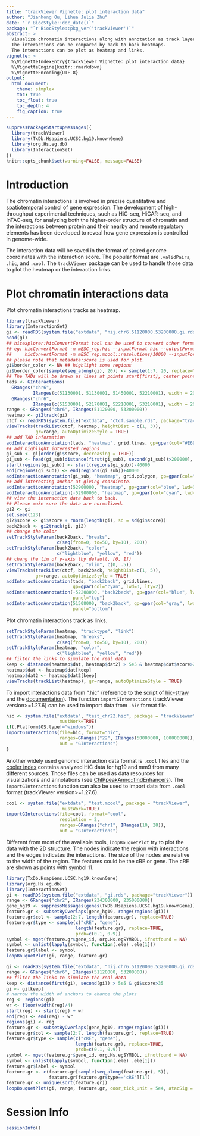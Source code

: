 ```yaml
---
title: "trackViewer Vignette: plot interaction data"
author: "Jianhong Ou, Lihua Julie Zhu"
date: "`r BiocStyle::doc_date()`"
package: "`r BiocStyle::pkg_ver('trackViewer')`"
abstract: >
  Visualize chromatin interactions along with annotation as track layers.
  The interactions can be compared by back to back heatmaps. 
  The interactions can be plot as heatmap and links.
vignette: >
  %\VignetteIndexEntry{trackViewer Vignette: plot interaction data}
  %\VignetteEngine{knitr::rmarkdown}
  %\VignetteEncoding{UTF-8}
output:
  html_document:
    theme: simplex
    toc: true
    toc_float: true
    toc_depth: 4
    fig_caption: true
---
```


```r
suppressPackageStartupMessages({
  library(trackViewer)
  library(TxDb.Hsapiens.UCSC.hg19.knownGene)
  library(org.Hs.eg.db)
  library(InteractionSet)
})
knitr::opts_chunk$set(warning=FALSE, message=FALSE)
```

# Introduction

The chromatin interactions is involved in precise quantitative and spatiotemporal
control of gene expression. The development of high-throughput experimental 
techniques, such as HiC-seq, HiCAR-seq, and InTAC-seq, for analyzing both the 
higher-order structure of chromatin and the interactions between protein and
their nearby and remote regulatory elements has been developed to reveal how
gene expression is controlled in genome-wide.

The interaction data will be saved in the format of paired genome coordinates
with the interaction score. The popular format are `.validPairs`, `.hic`, and
`.cool`. The `trackViewer` package can be used to handle those data to plot
the heatmap or the interaction links.

# Plot chromatin interactions data

Plot chromatin interactions tracks as heatmap.

```r
library(trackViewer)
library(InteractionSet)
gi <- readRDS(system.file("extdata", "nij.chr6.51120000.53200000.gi.rds", package="trackViewer"))
head(gi)
## hicexplorer:hicConvertFormat tool can be used to convert other formats into GInteractions
## eg: hicConvertFormat -m mESC_rep.hic --inputFormat hic --outputFormat cool -o mESC_rep.mcool
##     hicConvertFormat -m mESC_rep.mcool::resolutions/10000 --inputFormat cool --outputFormat ginteractions -o mESC_rep.ginteractions --resolutions 10000
## please note that metadata:score is used for plot.
gi$border_color <- NA ## highlight some regions
gi$border_color[sample(seq_along(gi), 20)] <- sample(1:7, 20, replace=TRUE)
## The TADs will be drawn as lines at points start(first), center point, end(second).
tads <- GInteractions(
  GRanges("chr6", 
          IRanges(c(51130001, 51130001, 51450001, 52210001), width = 20000)),
  GRanges("chr6", 
          IRanges(c(51530001, 52170001, 52210001, 53210001), width = 20000)))
range <- GRanges("chr6", IRanges(51120000, 53200000))
heatmap <- gi2track(gi)
ctcf <- readRDS(system.file("extdata", "ctcf.sample.rds", package="trackViewer"))
viewTracks(trackList(ctcf, heatmap, heightDist = c(1, 3)), 
           gr=range, autoOptimizeStyle = TRUE)
## add TAD information
addInteractionAnnotation(tads, "heatmap", grid.lines, gp=gpar(col="#E69F00", lwd=3, lty=3))
## add highlight interested regions
gi_sub <- gi[order(gi$score, decreasing = TRUE)]
gi_sub <- head(gi_sub[distance(first(gi_sub), second(gi_sub))>200000], n=5)
start(regions(gi_sub)) <- start(regions(gi_sub))-40000
end(regions(gi_sub)) <- end(regions(gi_sub))+40000
addInteractionAnnotation(gi_sub, "heatmap", grid.polygon, gp=gpar(col="red", lwd=2, lty=2, fill=NA))
## add interesting anchor at giving coordinate.
addInteractionAnnotation(52900000, "heatmap", gp=gpar(col="blue", lwd=3))
addInteractionAnnotation(-52900000, "heatmap", gp=gpar(col="cyan", lwd=3, lty=4))
## view the interaction data back to back.
## Please make sure the data are normalized.
gi2 <- gi
set.seed(123)
gi2$score <- gi$score + rnorm(length(gi), sd = sd(gi$score))
back2back <- gi2track(gi, gi2)
## change the color
setTrackStyleParam(back2back, "breaks", 
                   c(seq(from=0, to=50, by=10), 200))
setTrackStyleParam(back2back, "color",
                   c("lightblue", "yellow", "red"))
## chang the lim of y-axis (by default, [0, 1])
setTrackStyleParam(back2back, "ylim", c(0, .5))
viewTracks(trackList(ctcf, back2back, heightDist=c(1, 5)),
           gr=range, autoOptimizeStyle = TRUE)
addInteractionAnnotation(tads, "back2back", grid.lines,
                         gp=gpar(col="cyan", lwd=3, lty=2))
addInteractionAnnotation(-52208000, "back2back", gp=gpar(col="blue", lwd=3),
                         panel="top")
addInteractionAnnotation(51508000, "back2back", gp=gpar(col="gray", lwd=3, lty=2),
                         panel="bottom")
```

Plot chromatin interactions track as links.

```r
setTrackStyleParam(heatmap, "tracktype", "link")
setTrackStyleParam(heatmap, "breaks", 
                   c(seq(from=0, to=50, by=10), 200))
setTrackStyleParam(heatmap, "color",
                   c("lightblue", "yellow", "red"))
## filter the links to simulate the real data
keep <- distance(heatmap$dat, heatmap$dat2) > 5e5 & heatmap$dat$score>20
heatmap$dat <- heatmap$dat[keep]
heatmap$dat2 <- heatmap$dat2[keep]
viewTracks(trackList(heatmap), gr=range, autoOptimizeStyle = TRUE)
```


To import interactions data from ".hic" (reference to 
the script of [hic-straw](https://github.com/aidenlab/straw) and the
[documentation](https://www.cell.com/cms/10.1016/j.cels.2016.07.002/attachment/ce39448c-9a11-4b4e-a03f-45882b7b1d9d/mmc2.xlsx)). 
The function `importGInteractions` (trackViewer version>=1.27.6) can be used to
import data from `.hic` format file.

```r
hic <- system.file("extdata", "test_chr22.hic", package = "trackViewer",
                    mustWork=TRUE)
if(.Platform$OS.type!="windows"){
importGInteractions(file=hic, format="hic",
                    ranges=GRanges("22", IRanges(50000000, 100000000)),
                    out = "GInteractions")
}
```

Another widely used genomic interaction data format is `.cool` files and the
[cooler index](ftp://cooler.csail.mit.edu/coolers) contains analyzed HiC data
for hg19 and mm9 from many different sources. Those files can be used as data
resources for visualizations and annotations 
(see [ChIPpeakAnno::findEnhancers](https://rdrr.io/bioc/ChIPpeakAnno/man/findEnhancers.html)).
The `importGInteractions` function can also be used to import data from `.cool` format (trackViewer version>=1.27.6).
```r
cool <- system.file("extdata", "test.mcool", package = "trackViewer",
                     mustWork=TRUE)
importGInteractions(file=cool, format="cool",
                    resolution = 2,
                    ranges=GRanges("chr1", IRanges(10, 28)),
                    out = "GInteractions")
```


Different from most of the available tools, `loopBouquetPlot` try to plot the data with the 2D structure. The nodes indicate the region with interactions and
the edges indicates the interactions. The size of the nodes are relative to the width of the region.
The features could be the cRE or gene. The cRE are shown as
points with symbol 11.

```r
library(TxDb.Hsapiens.UCSC.hg19.knownGene)
library(org.Hs.eg.db)
library(InteractionSet)
gi <- readRDS(system.file("extdata", "gi.rds", package="trackViewer"))
range <- GRanges("chr2", IRanges(234300000, 235000000))
gene_hg19 <- suppressMessages(genes(TxDb.Hsapiens.UCSC.hg19.knownGene))
feature.gr <- subsetByOverlaps(gene_hg19, range(regions(gi)))
feature.gr$col <- sample(2:7, length(feature.gr), replace=TRUE)
feature.gr$type <- sample(c("cRE", "gene"), 
                          length(feature.gr), replace=TRUE, 
                          prob=c(0.1, 0.9))
symbol <- mget(feature.gr$gene_id, org.Hs.egSYMBOL, ifnotfound = NA)
symbol <- unlist(lapply(symbol, function(.ele) .ele[1]))
feature.gr$label <- symbol
loopBouquetPlot(gi, range, feature.gr)
```

```r
gi <- readRDS(system.file("extdata", "nij.chr6.51120000.53200000.gi.rds", package="trackViewer"))
range <- GRanges("chr6", IRanges(51120000, 53200000))
## filter the links to simulate the real data
keep <- distance(first(gi), second(gi)) > 5e5 & gi$score>35
gi <- gi[keep]
# narrow the width of anchors to ehance the plots
reg <- regions(gi)
wr <- floor(width(reg)/4)
start(reg) <- start(reg) + wr
end(reg) <- end(reg) - wr
regions(gi) <- reg
feature.gr <- subsetByOverlaps(gene_hg19, range(regions(gi)))
feature.gr$col <- sample(2:7, length(feature.gr), replace=TRUE)
feature.gr$type <- sample(c("cRE", "gene"), 
                          length(feature.gr), replace=TRUE, 
                          prob=c(0.1, 0.9))
symbol <- mget(feature.gr$gene_id, org.Hs.egSYMBOL, ifnotfound = NA)
symbol <- unlist(lapply(symbol, function(.ele) .ele[1]))
feature.gr$label <- symbol
feature.gr <- c(feature.gr[sample(seq_along(feature.gr), 5)],
                feature.gr[feature.gr$type=='cRE'][1])
feature.gr <- unique(sort(feature.gr))
loopBouquetPlot(gi, range, feature.gr, coor_tick_unit = 5e4, atacSig = ctcf)
```

# Session Info
```r
sessionInfo()
```

